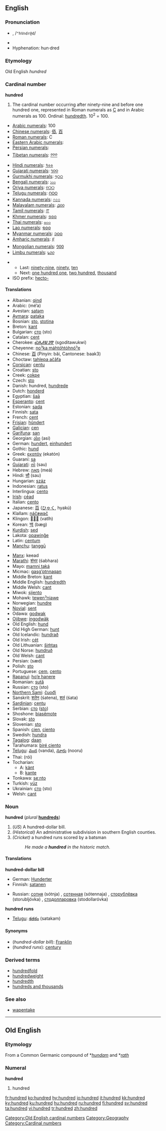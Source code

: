 ==English==

{{rank|round|kind|form|279|hundred|believe|white|means}}

===Pronunciation===
*{{IPAchar|hŭn'drəd, /ˈhʌndrəd/}}, /<tt>"hVndr@d</tt>/
* {{audio|en-us-hundred.ogg|Audio (US)}}
*Hyphenation: hun·dred

===Etymology===
Old English ''hundred''
===Cardinal number===
'''hundred'''

# The cardinal number occurring after ninety-nine and before one hundred one, represented in Roman numerals as [[C]] and in Arabic numerals as 100.  Ordinal: [[hundredth]]. 10<sup>2</sup> = 100.
*[[w:Arabic numerals|Arabic numerals]]: 100
*[[w:Chinese numerals|Chinese numerals]]: [[佰]], [[百]]
*[[w:Roman numerals|Roman numerals]]: C
*[[w:Eastern Arabic numerals|Eastern Arabic numerals]]: {{ARchar|[[١٠٠]]}}
*[[w:Eastern Arabic numerals|Persian numerals]]: {{FAchar|[[۱۰۰]]}}
*[[w:Indian numerals|Tibetan numerals]]: [[༡༠༠]]
*[[w:Indian numerals|Hindi numerals]]: [[१००]]
*[[w:Indian numerals|Gujarati numerals]]: [[૧૦૦]]
*[[w:Indian numerals|Gurmukhi numerals]]: [[੧੦੦]]
*[[w:Indian numerals|Bengali numerals]]: [[১০০]]
*[[w:Indian numerals|Oriya numerals]]: [[୧୦୦]]
*[[w:Indian numerals|Telugu numerals]]: [[౧౦౦]]
*[[w:Indian numerals|Kannada numerals]]: [[೧೦೦]]
*[[w:Indian numerals|Malayalam numerals]]: [[൧൦൦]]
*[[w:Indian numerals|Tamil numerals]]: [[௱]]
*[[w:Khmer script|Khmer numerals]]: [[១០០]]
*[[w:Thai numerals|Thai numerals]]: [[๑๐๐]]
*[[w:Lao alphabet|Lao numerals]]: [[໑໐໐]]
*[[w:Burmese alphabet|Myanmar numerals]]: [[၁၀၀]]
*[[w:Amharic language|Amharic numerals]]: [[፻]]
*[[w:Mongolian alphabet|Mongolian numerals]]: [[᠑᠐᠐]]
*[[w:Limbu language|Limbu numerals]]: [[᥇᥆᥆]]

**Last: [[ninety-nine]], [[ninety]], [[ten]]
**Next: [[one hundred one]], [[two hundred]], [[thousand]]
*ISO prefix: [[hecto-]]

====Translations====
{{top}}
*Albanian: [[qind]]
*Arabic: {{ARchar|[[مئة]]}} (mé’a) {{f}}
*Avestan: [[satǝm]]
*[[Aymara]]: [[pataka]]
*Bosnian: [[sto#Bosnian|sto]], [[stotina]] {{f}}
*Breton: [[kant]]
*Bulgarian: [[сто#Bulgarian|сто]] (sto)
*Catalan: [[cent#Catalan|cent]]
*Cherokee: [[ᏍᎪᏗᏔᏭᏈ]] (sgoditawukwi)
*Cheyenne: [[noˀka mȧhtóhtȯhnóˀe]]
*Chinese: [[百]] (Pinyin: bǎi, Cantonese: baak3)
*Choctaw: [[tahlepa ačǎfa]]
*[[Corsican]]: [[centu]]
*Croatian: [[sto#Croatian|sto]]
*Creek: [[cokpe]]
*Czech: [[sto#Czech|sto]]
*Danish: hundred, [[hundrede]]
*Dutch: [[honderd]] {{f}}
*Egyptian: [[šaā]]
*[[Esperanto]]: [[cent#Esperanto|cent]]
*Estonian: [[sada]]
*Finnish: [[sata]]
*French: [[cent#French|cent]] {{m}}
*[[Frisian]]: [[hûndert]]
*[[Galician]]: [[cen]]
*[[Garífuna]]: [[san]]
*Georgian: [[ასი]] (asi)
*German: [[hundert]], [[einhundert]]
*Gothic: [[hund#Gothic|hund]]
*Greek: [[εκατόν]] (ekatón)
*Guaraní: [[sa]]
*[[Gujarati]]: [[સો]] (sau)
*Hebrew: [[מאה]] (meá)
*Hindi: [[सौ]] (sau)
*Hungarian: [[száz]]
*Indonesian: [[ratus]]
*Interlingua: [[cento#Interlingua|cento]]
*[[Irish]]: [[céad]]
*Italian: [[cento#Italian|cento]] {{m}}
*Japanese: [[百]] ([[ひゃく]], hyakú)
*Klallam: [[náč̕əwəč]]
*Klingon: [[]] (vatlh)
*Korean: [[백]] (bæg)
*[[Kurdish]]: [[sed]]
*Lakota: [[opawiƞǧe]]
*Latin: [[centum]]
*[[Manchu]]: [[tanggū]]
{{mid}}
*[[Manx]]: keead
*[[Marathi]]: [[शंभर]] (śabhara)
*Mayo: [[mamni taká]]
*Micmac: [[gasgʼptnnaqan]]
*Middle Breton: [[kant]]
*Middle English: [[hundredth]]
*Middle Welsh: [[cant#Middle Welsh|cant]]
*Miwok: [[ṣijento]]
*Mohawk: [[tewenˀniawe]]
*Norwegian: [[hundre]]
*[[Novial]]: [[sent#Novial|sent]]
*Odawa: [[godwak]]
*[[Ojibwe]]: [[ingodwāk]]
*Old English: [[hund#Old English|hund]]
*Old High German: [[hunt#Old High German|hunt]]
*Old Icelandic: [[hundrað]]
*Old Irish: [[cét]]
*Old Lithuanian: [[šim̃tas]]
*Old Norse: [[hundruð]]
*Old Welsh: [[cant#Old Welsh|cant]]
*Persian: {{FAchar|[[صد|صَد]]}} (sæd)
*Polish: [[sto#Polish|sto]]
*Portuguese: [[cem]], [[cento#Portuguese|cento]]
*[[Rapanui]]: [[ho’e hanere]]
*Romanian: [[sută]] {{f}}
*Russian: [[сто#Russian|сто]] (sto)
*[[Northern Sami]]: [[čuođi]]
*Sanskrit: [[शतेन]] (śatena), [[शतं]] (śata)
*[[Sardinian]]: [[centu]]
*Serbian: [[сто#Serbian|сто]] ([[sto#Serbian|sto]])
*Shoshone: [[biasēmote]]
*Slovak: [[sto#Slovak|sto]]
*Slovenian: [[sto]]
*Spanish: [[cien]], [[ciento]]
*Swedish: [[hundra]]
*[[Tagalog]]: [[daan]]
*Tarahumara: [[biré ciento]]
*[[Telugu]]: [[వంద]] (vanda), [[నూరు]] (nooru)
*Thai: {{THchar|[[ร้อย]]}} (rói)
*Tocharian:
**A: [[känt]]
**B: [[kante]]
*Tonkawa: [[seːnto]]
*Turkish: [[yüz]]
*Ukrainian: [[сто#Ukrainian|сто]] (sto)
*Welsh: [[cant#Welsh|cant]]
{{bottom}}

===Noun===
'''hundred''' (''plural'' '''[[hundreds]]''')

#(''US'') A hundred-dollar bill.
#''(Historical)'' An administrative subdivision in southern English counties.
#''(Cricket)'' a hundred runs scored by a batsman
#:''He made a '''hundred''' in the historic match.''

====Translations====
'''hundred-dollar bill'''
{{top}}
*German: [[Hunderter]] {{m}}
*Finnish: [[satanen]]
{{mid}}
*Russian: [[сотня]] (sótnja) {{f}}, [[сотенная]] (sótennaja) {{f}}, [[сторублёвка]] (storubljóvka) {{f}}, [[стодолларовка]] (stodollaróvka) {{f}}
{{bottom}}

'''hundred runs'''
{{top}}
{{mid}}
*[[Telugu]]: [[శతకం]] (satakam)
{{bottom}}

====Synonyms====
*(''hundred-dollar bill''): [[Franklin]] {{slang}}
*(''hundred runs''): [[century]]

===Derived terms===
*[[hundredfold]]
*[[hundredweight]]
*[[hundredth]]
*[[hundreds and thousands]]

===See also===
*[[wapentake]]

----

==Old English==
===Etymology===
From a Common Germanic compound of *''[[hundam]]'' and *''[[rath]]''
===Numeral===
'''hundred'''

# hundred

[[Category:Old English cardinal numbers]]
[[Category:Geography]]
[[Category:Cardinal numbers]]

[[fr:hundred]]
[[ko:hundred]]
[[hy:hundred]]
[[io:hundred]]
[[it:hundred]]
[[kk:hundred]]
[[ky:hundred]]
[[ku:hundred]]
[[hu:hundred]]
[[ru:hundred]]
[[fi:hundred]]
[[sv:hundred]]
[[ta:hundred]]
[[vi:hundred]]
[[tr:hundred]]
[[zh:hundred]]